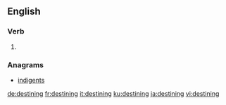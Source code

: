 ==English==

===Verb===
{{head|en|present participle}}

# {{present participle of|destine|lang=en|nocat=1}}

===Anagrams===
* [[indigents#English|indigents]]

[[de:destining]]
[[fr:destining]]
[[it:destining]]
[[ku:destining]]
[[ja:destining]]
[[vi:destining]]